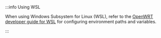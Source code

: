 :::info Using WSL 

When using Windows Subsystem for Linux (WSL), refer to the [OpenWRT developer guide for WSL](https://openwrt.org/docs/guide-developer/toolchain/wsl) for configuring environment paths and variables.

:::